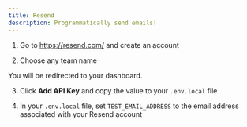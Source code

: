 ```yaml
---
title: Resend
description: Programmatically send emails!
---
```


1. Go to https://resend.com/ and create an account

2. Choose any team name

You will be redirected to your dashboard.

3. Click **Add API Key** and copy the value to your `.env.local` file

4. In your `.env.local` file, set `TEST_EMAIL_ADDRESS` to the email address associated with your Resend account
